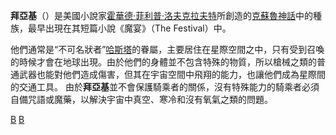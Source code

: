 {{Unreferenced|time=2017-08-06T19:44:33+00:00}} 
'''拜亞基'''（{{lang-en|Byakhee}}）是美國小說家[[霍華德·菲利普·洛夫克拉夫特|霍華德·菲利普·洛夫克拉夫特]]所創造的[[克蘇魯神話|克蘇魯神話]]中的種族，最早出現在其短篇小說《魔宴》（The Festival）中。

他們通常是“不可名狀者”[[哈斯塔|哈斯塔]]的眷屬，主要居住在星際空間之中，只有受到召喚的時候才會在地球出現。由於他們的身體並不包含特殊的物質，所以槍械之類的普通武器也能對他們造成傷害，但其在宇宙空間中飛翔的能力，也讓他們成為星際間的交通工具。
由於'''拜亞基'''並不會保護騎乘者的關係，沒有特殊能力的騎乘者必須自備咒語或魔藥，以解決宇宙中真空、寒冷和沒有氧氣之類的問題。

{{H.P. Lovecraft}}
{{克蘇魯神話}}

[[Category:克苏鲁神话的生物|B]]
[[Category:文学角色|B]]